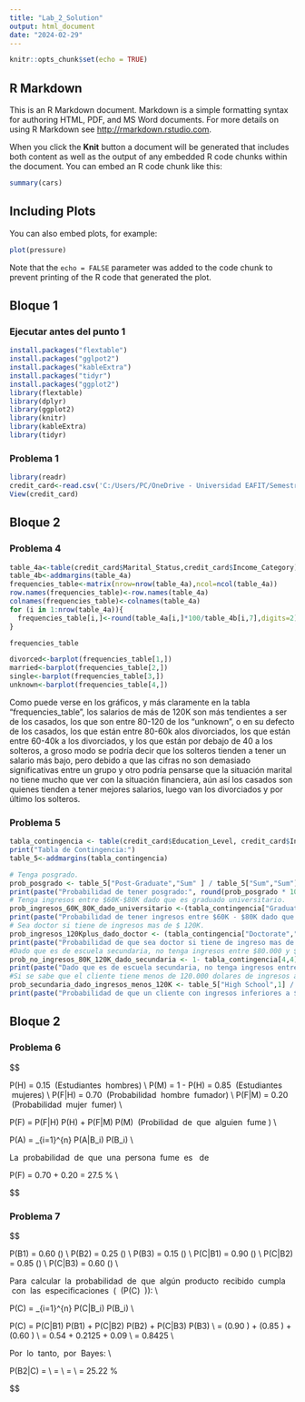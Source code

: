 ---
title: "Lab_2_Solution"
output: html_document
date: "2024-02-29"
---

```{r setup, include=FALSE}
knitr::opts_chunk$set(echo = TRUE)
```

## R Markdown

This is an R Markdown document. Markdown is a simple formatting syntax for authoring HTML, PDF, and MS Word documents. For more details on using R Markdown see <http://rmarkdown.rstudio.com>.

When you click the **Knit** button a document will be generated that includes both content as well as the output of any embedded R code chunks within the document. You can embed an R code chunk like this:

```{r cars}
summary(cars)
```

## Including Plots

You can also embed plots, for example:

```{r pressure, echo=FALSE}
plot(pressure)
```

Note that the `echo = FALSE` parameter was added to the code chunk to prevent printing of the R code that generated the plot.

## Bloque 1

### Ejecutar antes del punto 1
```{r}
install.packages("flextable")
install.packages("gglpot2")
install.packages("kableExtra")
install.packages("tidyr")
install.packages("ggplot2")
library(flextable)
library(dplyr)
library(ggplot2)
library(knitr)
library(kableExtra)
library(tidyr)
```

### Problema 1
```{r}
library(readr)
credit_card<-read.csv('C:/Users/PC/OneDrive - Universidad EAFIT/Semestre 5/Stastistics/Lab 2/tarjetacredit.csv')
View(credit_card)
```

## Bloque 2

### Problema 4
``` {r}
table_4a<-table(credit_card$Marital_Status,credit_card$Income_Category)
table_4b<-addmargins(table_4a)
frequencies_table<-matrix(nrow=nrow(table_4a),ncol=ncol(table_4a))
row.names(frequencies_table)<-row.names(table_4a)
colnames(frequencies_table)<-colnames(table_4a)
for (i in 1:nrow(table_4a)){
  frequencies_table[i,]<-round(table_4a[i,]*100/table_4b[i,7],digits=2)
}

frequencies_table

```
``` {r}

divorced<-barplot(frequencies_table[1,])
married<-barplot(frequencies_table[2,])
single<-barplot(frequencies_table[3,])
unknown<-barplot(frequencies_table[4,])

```

Como puede verse en los gráficos, y más claramente en la tabla "frequencies_table", los salarios de más de 120K son más tendientes a ser de los casados, los que son entre 80-120 de los "unknown", o en su defecto de los casados, los que están entre 80-60k alos divorciados, los que están entre 60-40k a los divorciados, y los que están por debajo de 40 a los solteros, a groso modo se podría decir que los solteros tienden a tener un salario más bajo, pero debido a que las cifras no son demasiado significativas entre un grupo y otro podría pensarse que la situación marital no tiene mucho que ver con la situación financiera, aún así los casados son quienes tienden a tener mejores salarios, luego van los divorciados y por último los solteros.

### Problema 5

``` {r}
tabla_contingencia <- table(credit_card$Education_Level, credit_card$Income_Category)
print("Tabla de Contingencia:")
table_5<-addmargins(tabla_contingencia)

# Tenga posgrado.
prob_posgrado <- table_5["Post-Graduate","Sum" ] / table_5["Sum","Sum"]
print(paste("Probabilidad de tener posgrado:", round(prob_posgrado * 100, 2),"%"))
# Tenga ingresos entre $60K-$80K dado que es graduado universitario.
prob_ingresos_60K_80K_dado_universitario <-(tabla_contingencia["Graduate", "$60K - $80K"]) / (table_5["Graduate", "Sum"])
print(paste("Probabilidad de tener ingresos entre $60K - $80K dado que es graduado universitario:", round(prob_ingresos_60K_80K_dado_universitario*100,2),"%"))
# Sea doctor si tiene de ingresos mas de $ 120K.
prob_ingresos_120Kplus_dado_doctor <- (tabla_contingencia["Doctorate","$120K +"]) / sum(table_5["Doctorate","Sum"])
print(paste("Probabilidad de que sea doctor si tiene de ingreso mas de $120K: ", round(prob_ingresos_120Kplus_dado_doctor*100,2),"%"))
#Dado que es de escuela secundaria, no tenga ingresos entre $80.000 y $ 120.000 dolares.
prob_no_ingresos_80K_120K_dado_secundaria <- 1- tabla_contingencia[4,4] / (table_5["High School", "Sum"])
print(paste("Dado que es de escuela secundaria, no tenga ingresos entre $80.000 y $ 120.000 dolares: ", round(prob_no_ingresos_80K_120K_dado_secundaria*100,2),"%"))
#Si se sabe que el cliente tiene menos de 120.000 dolares de ingresos anuales, provenga de un cliente con escuela secundaria.
prob_secundaria_dado_ingresos_menos_120K <- table_5["High School",1] / table_5["Sum",1]
print(paste("Probabilidad de que un cliente con ingresos inferiores a $120,000 provenga de la escuela secundaria:", round(prob_secundaria_dado_ingresos_menos_120K*100,2),"%"))
```

## Bloque 2

### Problema 6


$$

P(H) = 0.15 \ (Estudiantes \ hombres) \\
P(M) = 1 - P(H) = 0.85 \ (Estudiantes \ mujeres) \\
P(F|H) = 0.70 \ (Probabilidad \ hombre \ fumador) \\
P(F|M) = 0.20 \ (Probabilidad \ mujer \ fumer) \\

P(F) = P(F|H) \cdot P(H) + P(F|M) \cdot P(M) \ (Probilidad \ de \ que \ alguien \ fume ) \\

P(A) = \sum_{i=1}^{n} P(A|B_i) \cdot P(B_i) \\ 

La \ probabilidad \ de \ que \ una \ persona \ fume \ es \  de \

P(F) = 0.70 \cdot 0.15 + 0.20 \cdot 0.85 = 27.5 \% \\ 

$$


### Problema 7


$$

P(B1) = 0.60 \quad (\text{Probabilidad de recibir un producto de B1}) \\
P(B2) = 0.25 \quad (\text{Probabilidad de recibir un producto de B2}) \\
P(B3) = 0.15 \quad (\text{Probabilidad de recibir un producto de B3}) \\
P(C|B1) = 0.90 \quad (\text{Probabilidad de que un producto de B1 cumpla con las especificaciones}) \\
P(C|B2) = 0.85 \quad (\text{Probabilidad de que un producto de B2 cumpla con las especificaciones}) \\
P(C|B3) = 0.60 \quad (\text{Probabilidad de que un producto de B3 cumpla con las especificaciones}) \\ 

Para \ calcular \ la \ probabilidad \ de \ que \ algún \ producto \ recibido \ cumpla \ con \ las  \ especificaciones \ ( \ (P(C) \ )): \\

P(C) = \sum_{i=1}^{n} P(C|B_i) \cdot P(B_i) \\ 


P(C) = P(C|B1) \cdot P(B1) + P(C|B2) \cdot P(B2) + P(C|B3) \cdot P(B3) \\
= (0.90 \times 0.60) + (0.85 \times 0.25) + (0.60 \times 0.15) \\
= 0.54 + 0.2125 + 0.09 \\
= 0.8425 \\

Por \ lo \ tanto, \ por \ Bayes: \\


P(B2|C) = \frac{P(C|B2) \cdot P(B2)}{P(C)} \\
= \frac{0.85 \times 0.25}{0.8425} \\
= \frac{0.2125}{0.8425} \\
\approx 0.2522
= 25.22 \%



$$


